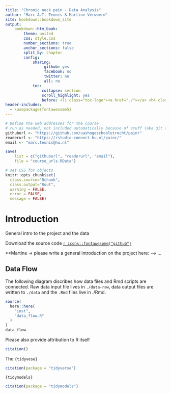 ```yaml
---
title: "Chronic neck pain - Data Analysis"
author: "Marc A.T. Teunis & Martine Verwoerd"
site: bookdown::bookdown_site
output: 
    bookdown::htm_book:
        theme: united
        css: style.css
        number_sections: true
        anchor_sections: false
        split_by: chapter
        config:
            sharing:
                 github: yes
                 facebook: no
                 twitter: no
                 all: no
            toc:
                collapse: section
                scroll_highlight: yes
                before: <li class="toc-logo"><a href="./"></a> <h4 class=".paddingtitel ">painr</h2></li>
header-includes:
  - \usepackage{fontawesome5}
---
```


```r
# Define the web addresses for the course
# run as needed, not included automatically because of stuff (aka git complains)
githuburl <- "https://github.com/uashogeschoolutrecht/painr"
readerurl <- "https://rstudio-connect.hu.nl/painr/"
email <- "marc.teunis@hu.nl"

save(
    list = c("githuburl", "readerurl", "email"), 
    file = "course_urls.RData")
```

```r
# set CSS for objects
knitr::opts_chunk$set(
  class.source="Rchunk", 
  class.output="Rout", 
  warning = FALSE,
  error = FALSE,
  message = FALSE)
```

# Introduction {-}

General intro to the project and the data

Download the source code [`r icons::fontawesome("github")`](https://github.com/uashogeschoolutrecht/painr)

**Martine -> please write a general introduction on the project here: --->
...

## Data Flow
The following diagram discribes how data files and Rmd scripts are connected. Raw data input file lives in `./data-raw`, data output files are written to `./data` and the `.Rmd` files live in ./Rmd.

```r
source(
  here::here(
    "inst",
    "data_flow.R"
  )
)
data_flow
```

Please also provide attribution to R itself
```r
citation()
```

The `{tidyvese}`
```r
citation(package = "tidyverse")
```

`{tidymodels}`
```r
citation(package = "tidymodels")
```

